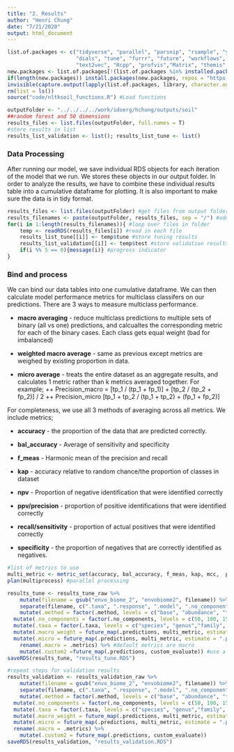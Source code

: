 ```yaml
---
title: "2. Results"
author: "Henri Chung"
date: "7/21/2020"
output: html_document
---
```


```r
list.of.packages <- c("tidyverse", "parallel", "parsnip", "rsample", "yardstick", "reshape2", 
                      "dials", "tune", "furrr", "future", "workflows", "recipes", "doParallel", 
                      "text2vec", "Rcpp", "profvis","Matrix", "themis", "stringi", "data.table", "tictoc")
new.packages <- list.of.packages[!(list.of.packages %in% installed.packages()[,"Package"])]
if(length(new.packages)) install.packages(new.packages, repos = "https://cloud.r-project.org")
invisible(capture.output(lapply(list.of.packages, library, character.only = TRUE, warn.conflicts = FALSE, quietly = T)))
rm(list = ls())
source("code/nltksoil_functions.R") #Load functions

outputFolder <- "../../../../work/idoerg/hchung/outputs/soil"
##random forest and 50 dimensions
results_files <- list.files(outputFolder, full.names = T)
#store results in list
results_list_validation <- list(); results_list_tune <- list()
```

### Data Processing

After running our model, we save individual RDS objects for each iteration of the model that we run. We stores these objects in our output folder. In order to analyze the results, we have to combine these individual results table into a cumulative dataframe for plotting. It is also important to make sure the data is in tidy format. 

```r
results_files <- list.files(outputFolder) #get files from output folder
results_filenames <- paste(outputFolder, results_files, sep = "/") #add relative path
for(i in 1:length(results_filenames)){ #loop over files in folder
	temp <- readRDS(results_files[i]) #read in each file
	results_list_tune[[i]] <- temp$tune #store tuning results 
	results_list_validation[[i]] <- temp$test #store validation results
	if(i %% 5 == 0){message(i)} #progress indicator
}
```

### Bind and process

We can bind our data tables into one cumulative dataframe. We can then calculate model performance metrics for multiclass classifers on our predictions. There are 3 ways to measure multiclass performance.

+ **macro averaging** - reduce multiclass predictions to multiple sets of binary (all vs one) predictions, and calcualtes the corresponding metric for each of the binary cases. Each class gets equal weight (bad for imbalanced)

+ **weighted macro average** - same as previous except metrics are weighed by existing proportion in data.

+ **micro average** - treats the entire dataset as an aggregate results, and calculates 1 metric rather than k metrics averaged together. For example; 
 ++ Precision_macro = [tp_1 / (tp_1 + fp_1)] + [tp_2 / (tp_2 + fp_2)] / 2
 ++ Precision_micro [tp_1 + tp_2 / (tp_1 + tp_2) + (fp_1 + fp_2)]
 
For completeness, we use all 3 methods of averaging across all metrics. We include metrics;

+ **accuracy** - the proportion of the data that are predicted correctly.

+ **bal_accuracy** - Average of sensitivity and specificity

+ **f_meas** - Harmonic mean of the precision and recall

+ **kap** - accuracy relative to random chance/the proportion of classes in dataset

+ **npv** - Proportion of negative identification that were identified correctly

+ **ppv/precision** - proportion of positive identifications that were identified correctly

+ **recall/sensitivity** - proportion of actual positives that were identified correctly

+ **specificity** - the proportion of negatives that are correctly identified as negatives.

```r
#list of metrics to use
multi_metric <- metric_set(accuracy, bal_accuracy, f_meas, kap, mcc,  ppv, precision, recall, sens, spec)
plan(multiprocess) #parallel processing

results_tune <- results_tune_raw %>%
	mutate(filename = gsub("envo_biome_2", "envobiome2", filename)) %>% #remove extra underscores from response
	separate(filename, c(".taxa", ".response", ".model", ".no_components", ".method")) %>% #split filenames by underscores
	mutate(.method = factor(.method, levels = c("base", "abundance", "transformpca", "transformword", "pca", "word"))) %>% #add factor levels for methods
  mutate(.no_components = factor(.no_components, levels = c(50, 100, 150, 200, 250, 300))) %>% #add factor levels for no_components
  mutate(.taxa = factor(.taxa, levels = c("species", "genus","family", "order", "class", "phylum"))) %>%
  mutate(.macro_weight = future_map(.predictions, multi_metric, estimate = ".pred_class", truth = "response", estimator = "macro_weighted")) %>% #calculated macro weighed stats
  mutate(.micro = future_map(.predictions, multi_metric, estimate = ".pred_class", truth = "response", estimator = "micro")) %>% #calculate micro weighted stats
	rename(.macro = .metrics) %>% #default metrics are macro
	mutate(.custom2 =future_map(.predictions, custom_evaluate)) #use a custom function to predict for each individual class
saveRDS(results_tune, "results_tune.RDS")

#repeat steps for validation results
results_validation <- results_validation_raw %>%
	mutate(filename = gsub("envo_biome_2", "envobiome2", filename)) %>%
	separate(filename, c(".taxa", ".response", ".model", ".no_components", ".method")) %>%
	mutate(.method = factor(.method, levels = c("base", "abundance", "transformpca", "transformword", "pca", "word"))) %>%
  mutate(.no_components = factor(.no_components, levels = c(50, 100, 150, 200, 250, 300))) %>%
  mutate(.taxa = factor(.taxa, levels = c("species", "genus","family", "order", "class", "phylum"))) %>%
  mutate(.macro_weight = future_map(.predictions, multi_metric, estimate = ".pred_class", truth = "response", estimator = "macro_weighted")) %>%
  mutate(.micro = future_map(.predictions, multi_metric, estimate = ".pred_class", truth = "response", estimator = "micro")) %>%
  rename(.macro = .metrics) %>%
	mutate(.custom2 = future_map(.predictions, custom_evaluate))
saveRDS(results_validation, "results_validation.RDS")

```
